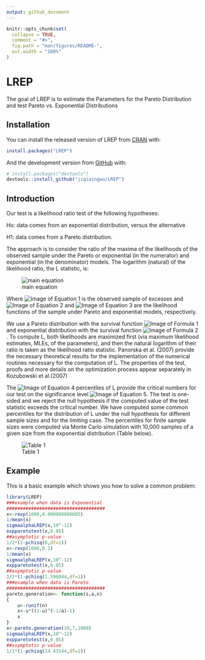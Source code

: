 ```yaml
---
output: github_document
---
```


<!-- README.md is generated from README.Rmd. Please edit that file -->

```r
knitr::opts_chunk$set(
  collapse = TRUE,
  comment = "#>",
  fig.path = "man/figures/README-",
  out.width = "100%"
)
```

# LREP

<!-- badges: start -->
<!-- badges: end -->

The goal of LREP is to estimate the Parameters for the Pareto Distribution and test Pareto vs. Exponential Distributions

## Installation

You can install the released version of LREP from [CRAN](https://CRAN.R-project.org) with:

``` r
install.packages("LREP")
```

And the development version from [GitHub](https://github.com/) with:

``` r
# install.packages("devtools")
devtools::install_github("jiqiaingwu/LREP")
```
## Introduction

Our test is a likelihood ratio test of the following hypotheses: 

Ho: data comes from an exponential distribution, versus the alternative

H1: data comes from a Pareto distribution.

The approach is to consider the ratio of the maxima of the likelihoods of the observed sample under the Pareto or exponential (in the numerator) and exponential (in the denominator) models. The logarithm (natural) of the likelihood ratio, the L statistic, is:

![main equation](https://latex.codecogs.com/svg.image?L=log%5Cfrac%7Bmax(%5Cunderset%7B%5Calpha%20%3E0,s%3E0%7D%7Bsup%7DL_%7BPareto%7D(%5Cvec%7Bx%7D%7C%5Calpha,s),%5Cunderset%7B%5Csigma%20%3E0%7D%7Bsup%7DL_%7Bexp%7D(%5Cvec%7Bx%7D%20%7C%20%5Csigma%20))%7D%7B%5Cunderset%7B%5Csigma%20%3E0%7D%7Bsup%7DL_%7Bexp%7D(%5Cvec%7Bx%7D%7C%5Csigma%20)%7D)

Where ![Image of Equation 1](https://latex.codecogs.com/svg.image?%5Cvec%7Bx%7D) is the observed sample of excesses and ![Image of Equation 2](https://latex.codecogs.com/svg.image?L_%7BPareto%7D(%5Cvec%7Bx%7D%7C%5Calpha%20,s)) and ![Image of Equation 3](https://latex.codecogs.com/svg.image?L_%7Bexp%7D(%5Cvec%7Bx%7D%7C%5Csigma%20)) are the likelihood functions of the sample under Pareto and exponential models, respectively. 


We use a Pareto distribution with the survival function ![Image of Formula 1](https://latex.codecogs.com/svg.image?S(x)=P(X%3Ex)=(%5Cfrac%7B1%7D%7B1&plus;%5Cfrac%7Bx%7D%7Bs%5Calpha%7D%7D)%5E%7Ba%7D) and exponential distribution with the survival function ![Image of Formula 2](https://latex.codecogs.com/svg.image?S(x)=P(X%3Ex)=exp(-%20%5Cfrac%7Bx%7D%7B%5Csigma%20%7D)). To compute L, both likelihoods are maximized first (via maximum likelihood estimates, MLEs, of the parameters), and then the natural logarithm of their ratio is taken as the likelihood ratio statistic. Panorska et al. (2007) provide the necessary theoretical results for the implementation of the numerical routines necessary for the computation of L. The properties of the test, proofs and more details on the optimization process appear separately in Kozubowski et al.(2007)

The ![Image of Equation 4](https://latex.codecogs.com/svg.image?(1%20-%20%5Cgamma)100) percentiles of L provide the critical numbers for our test on the significance level ![Image of Equation 5](https://latex.codecogs.com/svg.image?%5Cgamma%20). The test is one-sided and we reject the null hypothesis if the computed value of the test statistic exceeds the critical number. We have computed some common percentiles for the distribution of L under the null hypothesis for different sample sizes and for the limiting case. The percentiles for finite sample sizes were computed via Monte Carlo simulation with 10,000 samples of a given size from the exponential distribution (Table below).

![Table 1](man/figures/Table1.png)


## Example

This is a basic example which shows you how to solve a common problem:

```r
library(LREP)
###example when data is Exponential
####################################
x<-rexp(1000,0.000000000005)
1/mean(x)
sigmaalphaLREP(x,10^-12)
expparetotest(x,0.05)
##asymptotic p-value
1/2*(1-pchisq(0,df=1))
x<-rexp(1000,0.1)
1/mean(x)
sigmaalphaLREP(x,10^-12)
expparetotest(x,0.05)
##asymptotic p-value
1/2*(1-pchisq(1.596044,df=1))
###example when data is Pareto
####################################
pareto.generation<- function(s,a,n)
{
	u<-runif(n)
	x<-s*((1-u)^(-1/a)-1)
	x
}
x<-pareto.generation(10,7,1000)
sigmaalphaLREP(x,10^-12)
expparetotest(x,0.05)
##asymptotic p-value
1/2*(1-pchisq(14.43144,df=1))
```
